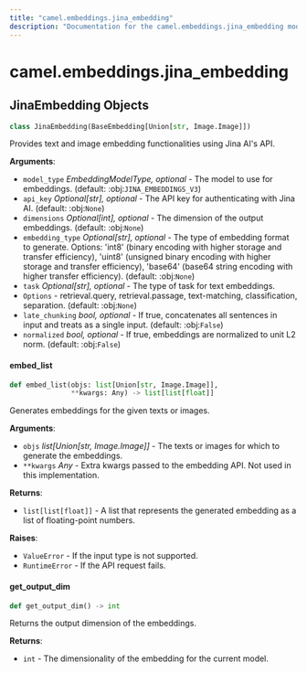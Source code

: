 ```yaml
---
title: "camel.embeddings.jina_embedding"
description: "Documentation for the camel.embeddings.jina_embedding module"
---
```


<a id="camel.embeddings.jina_embedding"></a>

# camel.embeddings.jina\_embedding

<a id="camel.embeddings.jina_embedding.JinaEmbedding"></a>

## JinaEmbedding Objects

```python
class JinaEmbedding(BaseEmbedding[Union[str, Image.Image]])
```

Provides text and image embedding functionalities using Jina AI's API.

**Arguments**:

- `model_type` _EmbeddingModelType, optional_ - The model to use for
  embeddings. (default: :obj:`JINA_EMBEDDINGS_V3`)
- `api_key` _Optional[str], optional_ - The API key for authenticating with
  Jina AI. (default: :obj:`None`)
- `dimensions` _Optional[int], optional_ - The dimension of the output
  embeddings. (default: :obj:`None`)
- `embedding_type` _Optional[str], optional_ - The type of embedding format
  to generate. Options: 'int8' (binary encoding with higher storage
  and transfer efficiency), 'uint8' (unsigned binary encoding with
  higher storage and transfer efficiency), 'base64' (base64 string
  encoding with higher transfer efficiency). (default: :obj:`None`)
- `task` _Optional[str], optional_ - The type of task for text embeddings.
- `Options` - retrieval.query, retrieval.passage, text-matching,
  classification, separation. (default: :obj:`None`)
- `late_chunking` _bool, optional_ - If true, concatenates all sentences in
  input and treats as a single input. (default: :obj:`False`)
- `normalized` _bool, optional_ - If true, embeddings are normalized to unit
  L2 norm. (default: :obj:`False`)

<a id="camel.embeddings.jina_embedding.JinaEmbedding.embed_list"></a>

#### embed\_list

```python
def embed_list(objs: list[Union[str, Image.Image]],
               **kwargs: Any) -> list[list[float]]
```

Generates embeddings for the given texts or images.

**Arguments**:

- `objs` _list[Union[str, Image.Image]]_ - The texts or images for which
  to generate the embeddings.
- `**kwargs` _Any_ - Extra kwargs passed to the embedding API. Not used
  in this implementation.
  

**Returns**:

- `list[list[float]]` - A list that represents the generated embedding
  as a list of floating-point numbers.
  

**Raises**:

- `ValueError` - If the input type is not supported.
- `RuntimeError` - If the API request fails.

<a id="camel.embeddings.jina_embedding.JinaEmbedding.get_output_dim"></a>

#### get\_output\_dim

```python
def get_output_dim() -> int
```

Returns the output dimension of the embeddings.

**Returns**:

- `int` - The dimensionality of the embedding for the current model.

